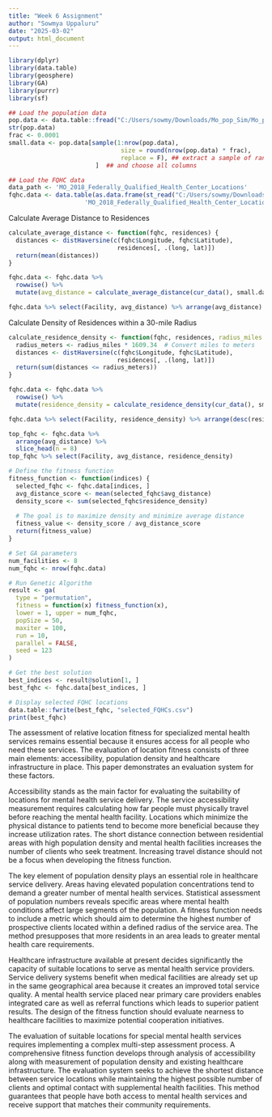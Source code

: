 ---
title: "Week 6 Assignment"
author: "Sowmya Uppaluru"
date: "2025-03-02"
output: html_document
---

```{r}
library(dplyr)
library(data.table)
library(geosphere)
library(GA)
library(purrr)
library(sf)

## Load the population data
pop.data <- data.table::fread("C:/Users/sowmy/Downloads/Mo_pop_Sim/Mo_pop_Sim.csv")
str(pop.data)
frac <- 0.0001
small.data <- pop.data[sample(1:nrow(pop.data),
                               size = round(nrow(pop.data) * frac),
                               replace = F), ## extract a sample of randomlychosen 1% rows
                        ]  ## and choose all columns

## Load the FQHC data
data_path <- 'MO_2018_Federally_Qualified_Health_Center_Locations'
fqhc.data <- data.table(as.data.frame(st_read("C:/Users/sowmy/Downloads/MO_2018_Federally_Qualified_Health_Center_Locations/MO_2018_Federally_Qualified_Health_Center_Locations",
                     'MO_2018_Federally_Qualified_Health_Center_Locations')))
```


Calculate Average Distance to Residences

```{r}
calculate_average_distance <- function(fqhc, residences) {
  distances <- distHaversine(c(fqhc$Longitude, fqhc$Latitude), 
                              residences[, .(long, lat)])
  return(mean(distances))
}

fqhc.data <- fqhc.data %>%
  rowwise() %>%
  mutate(avg_distance = calculate_average_distance(cur_data(), small.data))

fqhc.data %>% select(Facility, avg_distance) %>% arrange(avg_distance)
```


Calculate Density of Residences within a 30-mile Radius
```{r}
calculate_residence_density <- function(fqhc, residences, radius_miles = 30) {
  radius_meters <- radius_miles * 1609.34  # Convert miles to meters
  distances <- distHaversine(c(fqhc$Longitude, fqhc$Latitude), 
                              residences[, .(long, lat)])
  return(sum(distances <= radius_meters))
}

fqhc.data <- fqhc.data %>%
  rowwise() %>%
  mutate(residence_density = calculate_residence_density(cur_data(), small.data))

fqhc.data %>% select(Facility, residence_density) %>% arrange(desc(residence_density))
```

```{r}
top_fqhc <- fqhc.data %>%
  arrange(avg_distance) %>%  
  slice_head(n = 8)          
top_fqhc %>% select(Facility, avg_distance, residence_density)
```

```{r}

# Define the fitness function
fitness_function <- function(indices) {
  selected_fqhc <- fqhc.data[indices, ]
  avg_distance_score <- mean(selected_fqhc$avg_distance)
  density_score <- sum(selected_fqhc$residence_density)
  
  # The goal is to maximize density and minimize average distance
  fitness_value <- density_score / avg_distance_score
  return(fitness_value)
}

# Set GA parameters
num_facilities <- 8
num_fqhc <- nrow(fqhc.data)

# Run Genetic Algorithm
result <- ga(
  type = "permutation", 
  fitness = function(x) fitness_function(x),
  lower = 1, upper = num_fqhc,
  popSize = 50,
  maxiter = 100, 
  run = 10, 
  parallel = FALSE,
  seed = 123
)

# Get the best solution
best_indices <- result@solution[1, ]
best_fqhc <- fqhc.data[best_indices, ]

# Display selected FQHC locations
data.table::fwrite(best_fqhc, "selected_FQHCs.csv")
print(best_fqhc)
```



The assessment of relative location fitness for specialized mental health services remains essential because it ensures access for all people who need these services. The evaluation of location fitness consists of three main elements: accessibility, population density and healthcare infrastructure in place. This paper demonstrates an evaluation system for these factors.

Accessibility stands as the main factor for evaluating the suitability of locations for mental health service delivery. The service accessibility measurement requires calculating how far people must physically travel before reaching the mental health facility. Locations which minimize the physical distance to patients tend to become more beneficial because they increase utilization rates. The short distance connection between residential areas with high population density and mental health facilities increases the number of clients who seek treatment. Increasing travel distance should not be a focus when developing the fitness function.

The key element of population density plays an essential role in healthcare service delivery. Areas having elevated population concentrations tend to demand a greater number of mental health services. Statistical assessment of population numbers reveals specific areas where mental health conditions affect large segments of the population. A fitness function needs to include a metric which should aim to determine the highest number of prospective clients located within a defined radius of the service area. The method presupposes that more residents in an area leads to greater mental health care requirements.

Healthcare infrastructure available at present decides significantly the capacity of suitable locations to serve as mental health service providers. Service delivery systems benefit when medical facilities are already set up in the same geographical area because it creates an improved total service quality. A mental health service placed near primary care providers enables integrated care as well as referral functions which leads to superior patient results. The design of the fitness function should evaluate nearness to healthcare facilities to maximize potential cooperation initiatives.

The evaluation of suitable locations for special mental health services requires implementing a complex multi-step assessment process. A comprehensive fitness function develops through analysis of accessibility along with measurement of population density and existing healthcare infrastructure. The evaluation system seeks to achieve the shortest distance between service locations while maintaining the highest possible number of clients and optimal contact with supplemental health facilities. This method guarantees that people have both access to mental health services and receive support that matches their community requirements.


